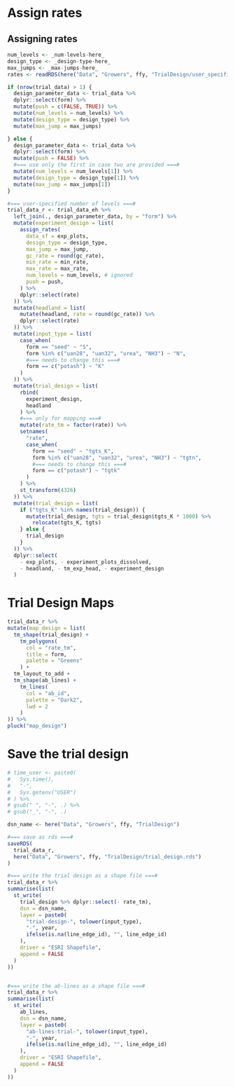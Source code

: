# Assign rates

## Assigning rates

```r
num_levels <- _num-levels-here_
design_type <- _design-type-here_ 
max_jumps <- _max-jumps-here_
rates <- readRDS(here("Data", "Growers", ffy, "TrialDesign/user_specified_rates.rds"))

if (nrow(trial_data) > 1) {
  design_parameter_data <- trial_data %>% 
  dplyr::select(form) %>% 
  mutate(push = c(FALSE, TRUE)) %>% 
  mutate(num_levels = num_levels) %>% 
  mutate(design_type = design_type) %>% 
  mutate(max_jump = max_jumps)  

} else {
  design_parameter_data <- trial_data %>% 
  dplyr::select(form) %>% 
  mutate(push = FALSE) %>% 
  #=== use only the first in case two are provided ===#
  mutate(num_levels = num_levels[1]) %>% 
  mutate(design_type = design_type[1]) %>% 
  mutate(max_jump = max_jumps[1])   
}

#=== user-specified number of levels ===#
trial_data_r <- trial_data_eh %>% 
  left_join(., design_parameter_data, by = "form") %>% 
  mutate(experiment_design = list(
    assign_rates(
      data_sf = exp_plots,
      design_type = design_type,
      max_jump = max_jump,
      gc_rate = round(gc_rate),
      min_rate = min_rate,
      max_rate = max_rate,
      num_levels = num_levels, # ignored 
      push = push,
    ) %>% 
    dplyr::select(rate)
  )) %>% 
  mutate(headland = list(
    mutate(headland, rate = round(gc_rate)) %>% 
    dplyr::select(rate)
  )) %>% 
  mutate(input_type = list(
    case_when(
      form == "seed" ~ "S",
      form %in% c("uan28", "uan32", "urea", "NH3") ~ "N",
      #=== needs to change this ===#
      form == c("potash") ~ "K"
    )
  )) %>% 
  mutate(trial_design = list(
    rbind(
      experiment_design,
      headland
    ) %>% 
    #=== only for mapping ===#
    mutate(rate_tm = factor(rate)) %>% 
    setnames(
      "rate",
      case_when(
        form == "seed" ~ "tgts_K",
        form %in% c("uan28", "uan32", "urea", "NH3") ~ "tgtn",
        #=== needs to change this ===#
        form == c("potash") ~ "tgtk"
      )
    ) %>% 
    st_transform(4326) 
  )) %>% 
  mutate(trial_design = list(
    if ("tgts_K" %in% names(trial_design)) {
      mutate(trial_design, tgts = trial_design$tgts_K * 1000) %>% 
        relocate(tgts_K, tgts)
    } else {
      trial_design
    }
  )) %>% 
  dplyr::select(
    - exp_plots, - experiment_plots_dissolved,
    - headland, - tm_exp_head, - experiment_design
  )

``` 

# Trial Design Maps

```r
trial_data_r %>% 
mutate(map_design = list(
  tm_shape(trial_design) +
    tm_polygons(
      col = "rate_tm",
      title = form,
      palette = "Greens"
    ) +
  tm_layout_to_add +
  tm_shape(ab_lines) +
    tm_lines(
      col = "ab_id",
      palette = "Dark2",
      lwd = 2
    )
)) %>% 
pluck("map_design")

```

# Save the trial design

```r
# time_user <- paste0(
#   Sys.time(), 
#   "-",
#   Sys.getenv("USER")
# ) %>% 
# gsub(" ", "-", .) %>% 
# gsub("_", "-", .)  

dsn_name <- here("Data", "Growers", ffy, "TrialDesign")

#=== save as rds ===#
saveRDS(
  trial_data_r,
  here("Data", "Growers", ffy, "TrialDesign/trial_design.rds")
)

#=== write the trial design as a shape file ===#
trial_data_r %>% 
summarise(list(
  st_write(
    trial_design %>% dplyr::select(- rate_tm), 
    dsn = dsn_name,
    layer = paste0(
      "trial-design-", tolower(input_type), 
      "-", year,  
      ifelse(is.na(line_edge_id), "", line_edge_id)
    ),
    driver = "ESRI Shapefile",
    append = FALSE
  )
)) 


#=== write the ab-lines as a shape file ===#
trial_data_r %>% 
summarise(list(
  st_write(
    ab_lines, 
    dsn = dsn_name,
    layer = paste0(
      "ab-lines-trial-", tolower(input_type), 
      "-", year,  
      ifelse(is.na(line_edge_id), "", line_edge_id)
    ),
    driver = "ESRI Shapefile",
    append = FALSE
  )
)) 

```

